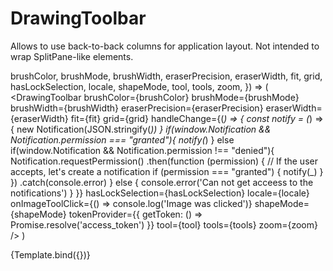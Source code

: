 
<Meta title="Organisms/DrawingToolbar" component={DrawingToolbar} />

# DrawingToolbar

Allows to use back-to-back columns for application layout.
Not intended to wrap SplitPane-like elements.

  brushColor,
  brushMode,
  brushWidth,
  eraserPrecision,
  eraserWidth,
  fit,
  grid,
  hasLockSelection,
  locale,
  shapeMode,
  tool,
  tools,
  zoom,
}) => (
  <DrawingToolbar
    brushColor={brushColor}
    brushMode={brushMode}
    brushWidth={brushWidth}
    eraserPrecision={eraserPrecision}
    eraserWidth={eraserWidth}
    fit={fit}
    grid={grid}
    handleChange={(_) => {
      const notify = (_) => { new Notification(JSON.stringify(_)) }
      if(window.Notification && Notification.permission === "granted"){
        notify(_)
      } else if(window.Notification && Notification.permission !== "denied"){
        Notification.requestPermission()
          .then(function (permission) {
            // If the user accepts, let's create a notification
            if (permission === "granted") { notify(_) }
          })
          .catch(console.error)
      } else {
        console.error('Can not get acceess to the notifications')
      }
    }}
    hasLockSelection={hasLockSelection}
    locale={locale}
    onImageToolClick={() => console.log('Image was clicked')}
    shapeMode={shapeMode}
    tokenProvider={{ getToken: () => Promise.resolve('access_token') }}
    tool={tool}
    tools={tools}
    zoom={zoom}
  />
)

<Canvas>
  <Story name="default" args={{
    brushColor: { r:0, g:0, b: 0, a: 1 },
    brushMode: 'line',
    brushWidth: { pencil: 2, marker: 12, line: 2 },
    eraserPrecision: 4,
    eraserWidth: 8,
    fit: false,
    grid: true,
    hasLockSelection: false,
    locale: 'ru',
    shapeMode: 'rect',
    tool: 'pen',
    tools: ['color', 'eraser', 'fit', 'grid', 'image', 'lock', 'pan', 'pen', 'select', 'shape', 'text', 'zoom'],
    zoom: 1,
  }}>
    {Template.bind({})}
  </Story>
</Canvas>
